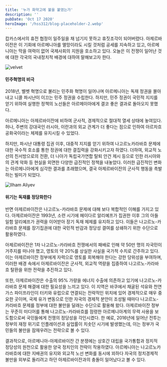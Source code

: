 ```yaml
---
title: '누가 화약고에 불을 붙였는가'
description: ''
pubDate: 'Oct 17 2020'
heroImage: '/hss312/blog-placeholder-2.webp'
---
```



캅카스에서의 휴전 협정이 일주일을 채 넘기지 못하고 휴짓조각이 되어버렸다. 아제르바이잔은 이 기회에 아르메니아를 멸망이라도 시킬 것처럼 공세를 지속하고 있고,
아르메니아는 막을 여력이 없어 국제사회의 지원을 호소하고 있다.
오늘은 이 전쟁이 일어난 것에 대한 각국의 국내정치적 배경에 대하여 말해보고자 한다.


![velvet](./picture/2.velvet.jpg)

<h4>민주혁명의 비극</h4>

2018년, 벨벳 혁명으로 불리는 민주화 혁명이 일어나며 아르메니아는 독재 정권을 몰아내고 니콜 파시냔이 이끄는 민주 정권을 수립한다.
하지만, 민주 정권이 국민적 지지를 얻기 위하여 실행한 정책의 노선들은 아르메이아에게 결코 좋은 결과로 돌아오지 못했다.

아르메니아는 아제르바이잔에 비하여 군사적, 경제적으로 절대적 열세 상태에 놓여있다.
허나, 주변의 강대국인 러시아, 이란과의 외교 관계가 더 좋다는 점으로 인하여 아르차흐 공화국이라는 체제를 유지시킬 수 있었다.

하지만, 파시냔 대통령 집권 이후, 대중적 지지를 얻기 위하여 나고르노카라바흐 문제에 대한 국수적 호소를 통한 정권에 대한 결집력을 강화시키고자 하였다.
더하여, 외교적 노선의 친서방으로의 전환, 더 나아가 독립국가연합 탈퇴 안건 제시 등으로 인한 러시아와의 관계 악화 등 현실을 외면한 다양한 급진적인 정책을 내놓았다.
이러한 급진적인 변화는 아르메니아에게 심각한 결과를 초래했으며, 결국 아제르바이잔의 군사적 행동을 촉발하는 빌미가 되었다.


![Ilham Aliyev](./picture/2.IlhamAliyev.jpg)

<h4>위기는 독재를 정당화한다</h4>

반면 아제르바이잔은 나고르노-카라바흐 문제에 대해 보다 복합적인 이해를 가지고 있다.
아제르바이잔은 1993년, 소련 시기에 헤이다르 알리예프가 집권한 이후 그의 아들 일함 알리예프가 권력을 이어받아 장기 독재 체제를 유지하고 있다. 
이들은 나고르노-카라바흐 문제를 장기집권에 대한 국민적 반감과 정당성 결여를 상쇄하기 위한 수단으로 활용하였다. 

아제르바이잔은 1차 나고르노-카라바흐 전쟁에서의 패배로 인해 약 50만 명의 자국민이 거주지를 떠나야 했고, 영토의 약 20%를 상실한 사실을 국가적 수치로 간주하고 있다. 
이는 아제르바이잔 정부에게 자력으로 영토를 회복해야 한다는 강한 당위성을 부여하며, 이러한 배경 속에서 아제르바이잔은 군사적, 외교적 역량을 집중하여 나고르노-카라바흐 탈환을 위한 전략을 추진하고 있다.

또한, 아제르바이잔은 수출의 95% 가량을 에너지 수출에 의존하고 있기에 나고르노-카라바흐 문제 해결에 대한 필요성을 느끼고 있다. 
이 지역은 바쿠에서 채굴된 석유와 천연가스 파이프라인이 터키와 유럽으로 연결되는 전략적인 위치에 있어 경제적으로 매우 중요한 곳이며,
국제 유가 변동으로 인한 자국의 경제적 분안이 조성될 때마다 나고르노-카라바흐 문제를 정부에 대한 불만을 달래는 수단으로 활용해 왔다.
아제르바이잔 정부는 꾸준히 미디어를 통해 나고르노-카라바흐를 점령한 아르메니아계의 무력 사용을 보도함으로써 국민들에게 전쟁의 정당성을 각인시켰다. 
한 예로, 2016년에 일어난 전투는 정부의 재정 위기로 인플레이션과 실업률이 치솟던 시기에 발생했는데, 이는 정부가 국민들의 불만을 잠재우려는 전략으로 볼 수 있다.




결과적으로, 아르메니아-아제르바이잔 간 분쟁에는 상호간 대립을 국가통합과 정치적 정당성의 원천으로 활용한 양국 정치인의 전략이 작용하였다.
아르메니아는 나고르노카라바흐에 대한 지배권의 유지와 외교적 노선 변화를 동시에 꾀하다 자국의 정치경제적 불만을 외부로 돌리려고 하던 아제르바이잔과의 충돌이 일어났다고 볼 수 있다.